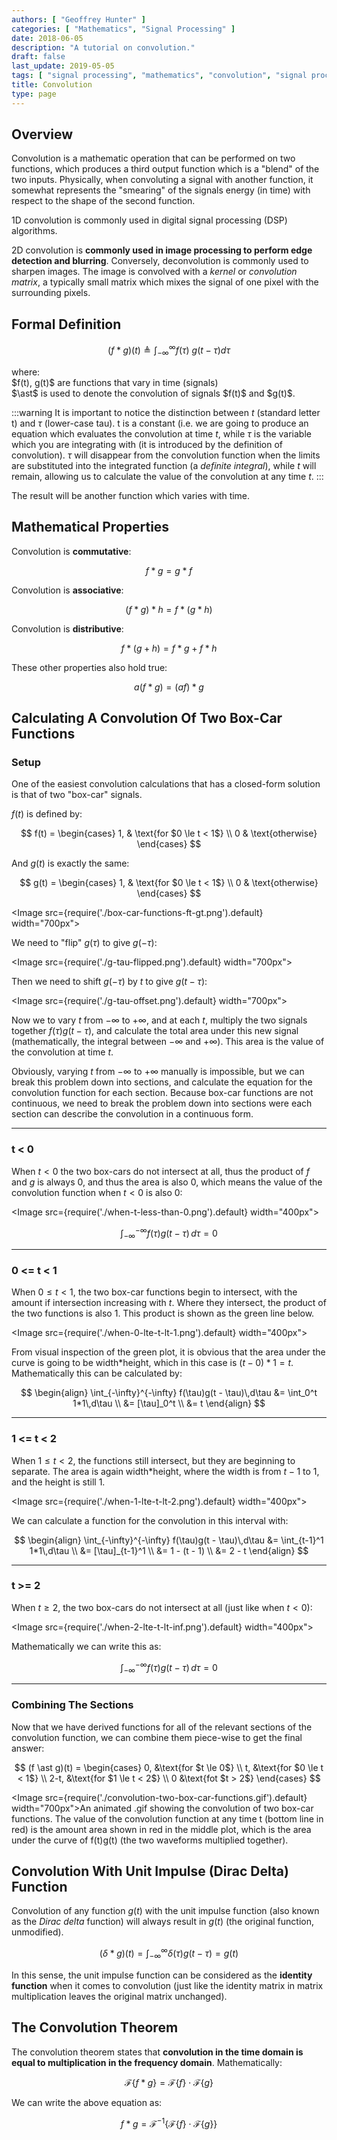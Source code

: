 ```yaml
---
authors: [ "Geoffrey Hunter" ]
categories: [ "Mathematics", "Signal Processing" ]
date: 2018-06-05
description: "A tutorial on convolution."
draft: false
last_update: 2019-05-05
tags: [ "signal processing", "mathematics", "convolution", "signal processing", "DSPs", "edge detection", "blurring", "sharpening", "theorem" ]
title: Convolution
type: page
---
```


## Overview

Convolution is a mathematic operation that can be performed on two functions, which produces a third output function which is a "blend" of the two inputs. Physically, when convoluting a signal with another function, it somewhat represents the "smearing" of the signals energy (in time) with respect to the shape of the second function.

1D convolution is commonly used in digital signal processing (DSP) algorithms. 

2D convolution is **commonly used in image processing to perform edge detection and blurring**. Conversely, deconvolution is commonly used to sharpen images. The image is convolved with a _kernel_ or _convolution matrix_, a typically small matrix which mixes the signal of one pixel with the surrounding pixels.

## Formal Definition

$$ (f \ast g)(t) \triangleq \int_{-\infty}^{\infty} f(\tau)\ g(t - \tau) d \tau $$

<p className="centered">  where:<br/>
  $f(t), g(t)$ are functions that vary in time (signals)<br/>
  $\ast$ is used to denote the convolution of signals $f(t)$ and $g(t)$.</p>

:::warning
It is important to notice the distinction between $t$ (standard letter t) and $\tau$ (lower-case tau). t is a constant (i.e. we are going to produce an equation which evaluates the convolution at time $t$, while $\tau$ is the variable which you are integrating with (it is introduced by the definition of convolution). $\tau$ will disappear from the convolution function when the limits are substituted into the integrated function (a _definite integral_), while $t$ will remain, allowing us to calculate the value of the convolution at any time $t$.
:::

The result will be another function which varies with time.

## Mathematical Properties

Convolution is **commutative**:

$$ f \ast g = g \ast f $$

Convolution is **associative**:

$$ (f \ast g) \ast h = f \ast (g \ast h) $$

Convolution is **distributive**:

$$ f \ast (g + h) = f \ast g + f \ast h $$

These other properties also hold true:

$$ a (f \ast g) = (af) \ast g $$

## Calculating A Convolution Of Two Box-Car Functions

### Setup

One of the easiest convolution calculations that has a closed-form solution is that of two "box-car" signals.

$f(t)$ is defined by:

$$
f(t) =
\begin{cases}
1, & \text{for $0 \le t < 1$} \\
0 & \text{otherwise}
\end{cases}
$$

And $g(t)$ is exactly the same:

$$
g(t) =
\begin{cases}
1, & \text{for $0 \le t < 1$} \\
0 & \text{otherwise}
\end{cases}
$$

<Image src={require('./box-car-functions-ft-gt.png').default} width="700px"></Image>

We need to "flip" $g(\tau)$ to give $g(-\tau)$:

<Image src={require('./g-tau-flipped.png').default} width="700px"></Image>

Then we need to shift $g(-\tau)$ by $t$ to give $g(t - \tau)$:

<Image src={require('./g-tau-offset.png').default} width="700px"></Image>

Now we to vary $t$ from $-\infty$ to $+\infty$, and at each $t$, multiply the two signals together $f(\tau)g(t - \tau)$, and calculate the total area under this new signal (mathematically, the integral between $-\infty$ and $+\infty$). This area is the value of the convolution at time $t$. 

Obviously, varying $t$ from $-\infty$ to $+\infty$ manually is impossible, but we can break this problem down into sections, and calculate the equation for the convolution function for each section. Because box-car functions are not continuous, we need to break the problem down into sections were each section can describe the convolution in a continuous form.

---

### t &lt; 0

When $t < 0$ the two box-cars do not intersect at all, thus the product of $f$ and $g$ is always 0, and thus the area is also 0, which means the value of the convolution function when $t < 0$ is also 0:

<Image src={require('./when-t-less-than-0.png').default} width="400px"></Image>

$$
  \int_{-\infty}^{-\infty} f(\tau)g(t - \tau)\,d\tau = 0
$$

---

### 0 &lt;= t < 1

When $0 \le t < 1$, the two box-car functions begin to intersect, with the amount if intersection increasing with $t$. Where they intersect, the product of the two functions is also $1$. This product is shown as the green line below.

<Image src={require('./when-0-lte-t-lt-1.png').default} width="400px"></Image>

From visual inspection of the green plot, it is obvious that the area under the curve is going to be width*height, which in this case is $(t - 0)*1 = t$. Mathematically this can be calculated by:

$$
\begin{align}
\int_{-\infty}^{-\infty} f(\tau)g(t - \tau)\,d\tau &= \int_0^t 1*1\,d\tau \\
&= [\tau]_0^t \\
&= t
\end{align}
$$

---

### 1 &lt;= t &lt; 2

When $1 \le t < 2$, the functions still intersect, but they are beginning to separate. The area is again width*height, where the width is from $t-1$ to $1$, and the height is still $1$.

<Image src={require('./when-1-lte-t-lt-2.png').default} width="400px"></Image>

We can calculate a function for the convolution in this interval with:

$$
\begin{align}
\int_{-\infty}^{-\infty} f(\tau)g(t - \tau)\,d\tau &= \int_{t-1}^1 1*1\,d\tau \\
&= [\tau]_{t-1}^1 \\
&= 1 - (t - 1) \\
&= 2 - t
\end{align}
$$

---

### t >= 2

When $t \ge 2$, the two box-cars do not intersect at all (just like when $t < 0$):

<Image src={require('./when-2-lte-t-lt-inf.png').default} width="400px"></Image>

Mathematically we can write this as:

$$
\int_{-\infty}^{-\infty} f(\tau)g(t - \tau)\,d\tau = 0
$$

---

### Combining The Sections

Now that we have derived functions for all of the relevant sections of the convolution function, we can combine them piece-wise to get the final answer:

$$
(f \ast g)(t) =
\begin{cases}
0, &\text{for $t \le 0$} \\
t, &\text{for $0 \le t < 1$} \\
2-t, &\text{for $1 \le t < 2$} \\
0 &\text{fot $t > 2$}
\end{cases}
$$

<Image src={require('./convolution-two-box-car-functions.gif').default} width="700px">An animated .gif showing the convolution of two box-car functions. The value of the convolution function at any time t (bottom line in red) is the amount area shown in red in the middle plot, which is the area under the curve of f(t)g(t) (the two waveforms multiplied together).</Image>

## Convolution With Unit Impulse (Dirac Delta) Function

Convolution of any function $g(t)$ with the unit impulse function (also known as the _Dirac delta_ function) will always result in $g(t)$ (the original function, unmodified).

$$ (\delta \ast g)(t) = \int_{-\infty}^{\infty} \delta(\tau) g(t - \tau) = g(t) $$

In this sense, the unit impulse function can be considered as the **identity function** when it comes to convolution (just like the identity matrix in matrix multiplication leaves the original matrix unchanged).

## The Convolution Theorem

The convolution theorem states that **convolution in the time domain is equal to multiplication in the frequency domain**. Mathematically:

$$ \mathcal{F} \{f \ast g\} = \mathcal{F}\{f\} \cdot \mathcal{F}\{g\} $$

We can write the above equation as:

$$ f \ast g = \mathcal{F}^{-1}\{\mathcal{F}\{f\} \cdot \mathcal{F}\{g\}\} $$